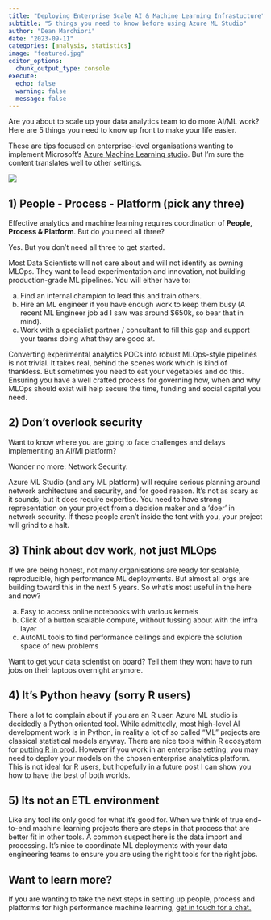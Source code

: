 ```yaml
---
title: "Deploying Enterprise Scale AI & Machine Learning Infrastucture"  
subtitle: "5 things you need to know before using Azure ML Studio"
author: "Dean Marchiori"
date: "2023-09-11"
categories: [analysis, statistics]
image: "featured.jpg"
editor_options: 
  chunk_output_type: console
execute: 
  echo: false
  warning: false 
  message: false
---
```


Are you about to scale up your data analytics team to do more
AI/ML work? Here are 5 things you need to know up front to make your life easier.   

These are tips focused on enterprise-level organisations wanting to implement Microsoft's [Azure
Machine Learning studio](https://azure.microsoft.com/en-au/products/machine-learning). But I'm sure the content translates well to other settings.  


![](featured.jpg) 



## 1) People - Process - Platform (pick any three)

Effective analytics and machine learning requires coordination of **People, Process & Platform**. But do you need all three?

Yes. But you don't need all three to get started.  

Most Data Scientists will not care about and will not identify as owning MLOps. They want to lead 
experimentation and innovation, not building production-grade ML pipelines. You will either have to:

a) Find an internal champion to lead this and train others.
b) Hire an ML engineer if you have enough work to keep them busy (A recent ML Engineer job ad I saw was around $650k, so bear that in mind).  
c) Work with a specialist partner / consultant to fill this gap and support your teams doing what they are good at.  

Converting experimental analytics POCs into robust MLOps-style pipelines is not trivial. It takes real, behind the scenes work which is kind of thankless. But sometimes you need to eat your vegetables and do this. Ensuring you have a well crafted process for governing how, when and why MLOps should exist will help secure the time, funding and social
capital you need.   


## 2) Don't overlook security  

Want to know where you are going to face challenges and delays implementing an AI/Ml platform?   

Wonder no more: Network Security. 

Azure ML Studio (and any ML platform) will require serious planning around network architecture and
security, and for good reason. It's not as scary as it sounds, but it does require expertise. You need to have strong representation on your project from a decision maker and a 'doer' in network security. If these people aren't inside the tent with you, your project will grind to a halt. 
 
## 3) Think about dev work, not just MLOps

If we are being honest, not many organisations are ready for scalable, reproducible, high performance ML deployments. But almost all orgs are building toward this in the next 5 years. So what's most useful in the here and now?

a) Easy to access online notebooks with various kernels
b) Click of a button scalable compute, without fussing about with the infra layer
c) AutoML tools to find performance ceilings and explore the solution space of new problems

Want to get your data scientist on board? Tell them they wont have to run jobs on their laptops overnight anymore. 


## 4) It's Python heavy (sorry R users)

There a lot to complain about if you are an R user. Azure ML studio is decidedly a Python oriented tool. While admittedly, most high-level AI development work is in Python, in reality a lot of so called "ML" projects are classical statistical models anyway. There are nice tools within R ecosystem for [putting R in prod](https://putrinprod.com/). However if you work in an enterprise setting, you may need to deploy your models on the chosen enterprise analytics platform. This is not ideal for R users, but hopefully in a future post I can show you how to have the best of both worlds.


## 5) Its not an ETL environment

Like any tool its only good for what it's good for. When we think of true end-to-end machine learning projects there are steps in that process that are better fit in other tools. A common suspect here is the data import and processing. It's nice to coordinate ML deployments with your data engineering teams to ensure you are using the right tools for the right jobs.   

## Want to learn more?  

If you are wanting to take the next steps in setting up people, process and platforms for high performance machine learning, [get in touch for a chat.](https://www.wavedatalabs.com.au/contact/)  

